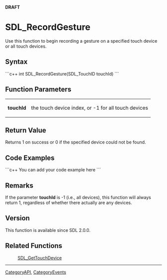 <!-- pragma section-numbers off -->
<!-- pragma camelcase off -->
'''DRAFT'''


<!-- #*^*^*^*^*See http://wiki.libsdl.org/moin.cgi/SGFunctions for details on editing this page*^*^*^*^* -->


= SDL_RecordGesture =
Use this function to begin recording a gesture on a specified touch device or all touch devices.





== Syntax ==
```c++
int SDL_RecordGesture(SDL_TouchID touchId)
```



== Function Parameters ==
{|
|'''touchId'''
|the touch device index, or -1 for all touch devices
|}




== Return Value ==
Returns 1 on success or 0 if the specified device could not be found.



== Code Examples ==
```c++
You can add your code example here
```



== Remarks ==
If the parameter '''touchId''' is -1 (i.e., all devices), this function will always return 1, regardless of whether there actually are any devices.


== Version ==
This function is available since SDL 2.0.0.


== Related Functions ==
:[[SDL_GetTouchDevice]]
<!-- #Remove this section if empty -->

----
[[CategoryAPI]], [[CategoryEvents]]
<!-- #See the Style Guide for instructions on editing the footer. -->
